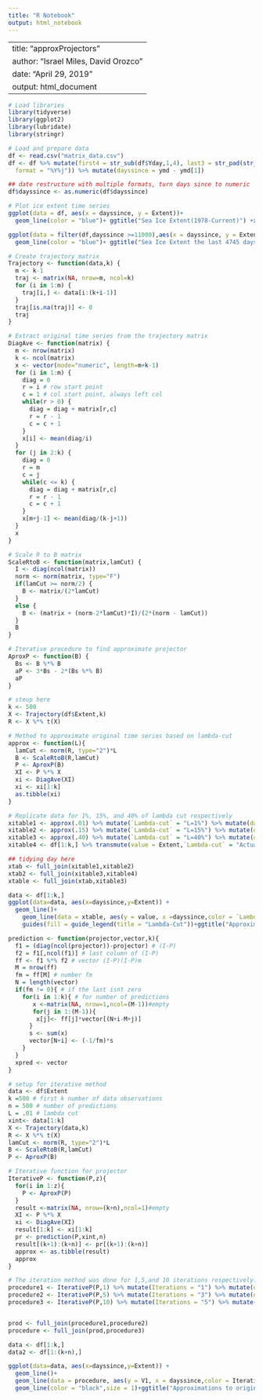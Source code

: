 ---
title: "R Notebook"
output: html_notebook
---
---
title: "approxProjectors"
author: "Israel Miles, David Orozco"
date: "April 29, 2019"
output: html_document
---

```{r}
# Load libraries
library(tidyverse)
library(ggplot2)
library(lubridate)
library(stringr)
```
```{r}
# Load and prepare data
df <- read.csv("matrix_data.csv")
df <- df %>% mutate(first4 = str_sub(df$Yday,1,4), last3 = str_pad(str_sub(df$Yday,5), 3, pad = "0")) %>% unite("Yday","first4","last3",sep ="") %>% mutate(ymd = as.Date(Yday,
  format = "%Y%j")) %>% mutate(dayssince = ymd - ymd[1])

## date restructure with multiple formats, turn days since to numeric
df$dayssince <- as.numeric(df$dayssince)
```
```{r}
# Plot ice extent time series
ggplot(data = df, aes(x = dayssince, y = Extent))+
  geom_line(color = "blue")+ ggtitle("Sea Ice Extent(1978-Current)") +xlab("Days Elapsed since 1978")

ggplot(data = filter(df,dayssince >=11000),aes(x = dayssince, y = Extent))+
  geom_line(color = "blue")+ ggtitle("Sea Ice Extent the last 4745 days")+xlab("Days Elapsed since 1978")

```
```{r}
# Create trajectory matrix
Trajectory <- function(data,k) {
  m <- k-1
  traj <- matrix(NA, nrow=m, ncol=k)
  for (i in 1:m) {
    traj[i,] <- data[i:(k+i-1)]
  }
  traj[is.na(traj)] <- 0
  traj
}
```
```{r}
# Extract original time series from the trajectory matrix
DiagAve <- function(matrix) {
  m <- nrow(matrix)
  k <- ncol(matrix)
  x <- vector(mode="numeric", length=m+k-1)
  for (i in 1:m) {
    diag = 0
    r = i # row start point
    c = 1 # col start point, always left col
    while(r > 0) {
      diag = diag + matrix[r,c]
      r = r - 1
      c = c + 1
    }
    x[i] <- mean(diag/i)
  }
  for (j in 2:k) {
    diag = 0
    r = m
    c = j
    while(c <= k) {
      diag = diag + matrix[r,c]
      r = r - 1
      c = c + 1
    }
    x[m+j-1] <- mean(diag/(k-j+1))
  }
  x
}

```
```{r}
# Scale R to B matrix
ScaleRtoB <- function(matrix,lamCut) {
  I <- diag(ncol(matrix))
  norm <- norm(matrix, type="F")
  if(lamCut >= norm/2) {
    B <- matrix/(2*lamCut)
  }
  else {
    B <- (matrix + (norm-2*lamCut)*I)/(2*(norm - lamCut))
  }
  B
}

```
```{r}
# Iterative procedure to find approximate projector
AproxP <- function(B) {
  Bs <- B %*% B
  aP <- 3*Bs - 2*(Bs %*% B)
  aP
}

```
```{r,echo=FALSE}
# steup here
k <- 500
X <- Trajectory(df$Extent,k)
R <- X %*% t(X)
```
```{r}
# Method to approximate original time series based on lambda-cut
approx <- function(L){
  lamCut <- norm(R, type="2")*L
  B <- ScaleRtoB(R,lamCut)
  P <- AproxP(B)
  XI <- P %*% X
  xi <- DiagAve(XI)
  xi <- xi[1:k]
  as.tibble(xi)
}
```
```{r}
# Replicate data for 1%, 15%, and 40% of lambda cut respectively
xitable1 <- approx(.01) %>% mutate(`Lambda-cut` = "L=1%") %>% mutate(dayssince = df$dayssince[1:k])
xitable2 <- approx(.15) %>% mutate(`Lambda-cut` = "L=15%") %>% mutate(dayssince = df$dayssince[1:k])
xitable3 <- approx(.40) %>% mutate(`Lambda-cut` = "L=40%") %>% mutate(dayssince = df$dayssince[1:k])
xitable4 <- df[1:k,] %>% transmute(value = Extent,`Lambda-cut` = "Actual Time Series",dayssince)

## tidying day here
xtab <- full_join(xitable1,xitable2)
xtab2 <- full_join(xitable3,xitable4)
xtable <- full_join(xtab,xitable3)

```
```{r}
data <- df[1:k,]
ggplot(data=data, aes(x=dayssince,y=Extent)) +
  geom_line()+
    geom_line(data = xtable, aes(y = value, x =dayssince,color = `Lambda-cut`),size = 1)+
    guides(fill = guide_legend(title = "Lambda-Cut"))+ggtitle("Approximations to original time series")+xlab("Days elapsed since 1978")
```


  
```{r}
prediction <- function(projector,vector,k){
  f1 = (diag(ncol(projector))-projector) # (I-P)
  f2 = f1[,ncol(f1)] # last column of (I-P)
  ff <- f1 %*% f2 # vector (I-P)(I-P)m
  M = nrow(ff)
  fm = ff[M] # number fm
  N = length(vector)
  if(fm != 0){ # if the last isnt zero
    for(i in 1:k){ # for number of predictions
       x <-matrix(NA, nrow=1,ncol=(M-1))#empty
       for(j in 1:(M-1)){
        x[j]<- ff[j]*vector[(N+i-M+j)]
      }
      s <- sum(x)
      vector[N+i] <- (-1/fm)*s
    }
  }
  xpred <- vector
}
```

```{r}
# setup for iterative method
data <- df$Extent
k =500 # first k number of data observations
n = 500 # number of predictions
L = .01 # lambda cut
xint<- data[1:k]
X <- Trajectory(data,k)
R <- X %*% t(X)
lamCut <- norm(R, type="2")*L
B <- ScaleRtoB(R,lamCut)
P <- AproxP(B)
```
```{r}
# Iterative function for projector
IterativeP <- function(P,z){
  for(i in 1:z){
    P <- AproxP(P)
  } 
  result <-matrix(NA, nrow=(k+n),ncol=1)#empty
  XI <- P %*% X
  xi <- DiagAve(XI)
  result[1:k] <- xi[1:k]
  pr <- prediction(P,xint,n)
  result[(k+1):(k+n)] <- pr[(k+1):(k+n)]
  approx <- as.tibble(result)
  approx
}
```
```{r}
# The iteration method was done for 1,5,and 10 iterations respectively.
procedure1 <- IterativeP(P,1) %>% mutate(Iterations = "1") %>% mutate(dayssince = df$dayssince[1:(k+n)])
procedure2 <- IterativeP(P,5) %>% mutate(Iterations = "3") %>% mutate(dayssince = df$dayssince[1:(k+n)])
procedure3 <- IterativeP(P,10) %>% mutate(Iterations = "5") %>% mutate(dayssince = df$dayssince[1:(k+n)])


prod <- full_join(procedure1,procedure2)
procedure <- full_join(prod,procedure3)

```
```{r}

data <- df[1:k,]
data2 <- df[1:(k+n),]

ggplot(data=data, aes(x=dayssince,y=Extent)) +
  geom_line()+
  geom_line(data = procedure, aes(y = V1, x = dayssince,color = Iterations),size = 1)+
  geom_line(color = "black",size = 1)+ggtitle("Approximations to original time series with future predictions")+xlab("Days elapsed since 1978")


```


